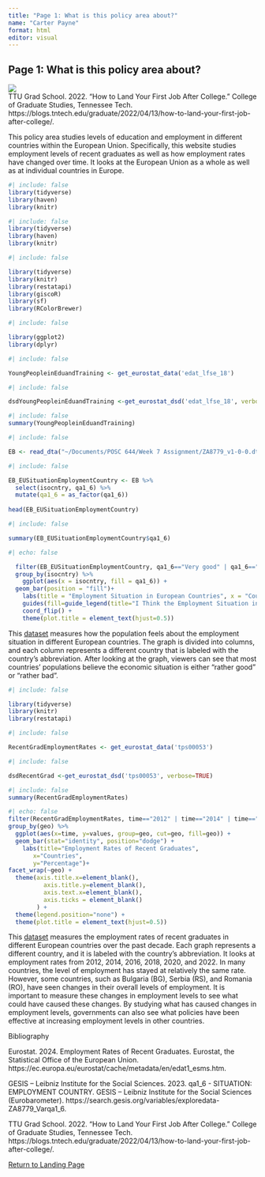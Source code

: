 ```yaml
---
title: "Page 1: What is this policy area about?"
name: "Carter Payne"
format: html
editor: visual
---
```


## Page 1: What is this policy area about?

![](images/TN%20Tech%20Photo.jpeg)\
TTU Grad School. 2022. “How to Land Your First Job After College.” College of Graduate Studies, Tennessee Tech. https://blogs.tntech.edu/graduate/2022/04/13/how-to-land-your-first-job-after-college/.

This policy area studies levels of education and employment in different countries within the European Union. Specifically, this website studies employment levels of recent graduates as well as how employment rates have changed over time. It looks at the European Union as a whole as well as at individual countries in Europe.

```r
#| include: false
library(tidyverse) 
library(haven) 
library(knitr)
```

```r
#| include: false
library(tidyverse) 
library(haven) 
library(knitr)
```

```r
#| include: false

library(tidyverse)
library(knitr)
library(restatapi)
library(giscoR)
library(sf)
library(RColorBrewer)
```

```r
#| include: false

library(ggplot2)
library(dplyr)
```

```r
#| include: false

YoungPeopleinEduandTraining <- get_eurostat_data('edat_lfse_18') 
```

```r
#| include: false

dsdYoungPeopleinEduandTraining <-get_eurostat_dsd('edat_lfse_18', verbose=TRUE)
```

```r
#| include: false
summary(YoungPeopleinEduandTraining)
```

```r
#| include: false

EB <- read_dta("~/Documents/POSC 644/Week 7 Assignment/ZA8779_v1-0-0.dta") 
```

```r
#| include: false

EB_EUSituationEmploymentCountry <- EB %>% 
  select(isocntry, qa1_6) %>% 
  mutate(qa1_6 = as_factor(qa1_6))
  
head(EB_EUSituationEmploymentCountry)
```

```r
#| include: false

summary(EB_EUSituationEmploymentCountry$qa1_6)
```

```r
#| echo: false

  filter(EB_EUSituationEmploymentCountry, qa1_6=="Very good" | qa1_6=="Rather good" | qa1_6=="Rather bad" | qa1_6=="Very bad") %>% 
  group_by(isocntry) %>%
    ggplot(aes(x = isocntry, fill = qa1_6)) +
  geom_bar(position = "fill")+
    labs(title = "Employment Situation in European Countries", x = "Country", y = "Percentage Responding")+
    guides(fill=guide_legend(title="I Think the Employment Situation in my Country is...")) + 
    coord_flip() +
    theme(plot.title = element_text(hjust=0.5))
```

This [dataset](https://search.gesis.org/variables/exploredata-ZA8779_Varqa1_6) measures how the population feels about the employment situation in different European countries. The graph is divided into columns, and each column represents a different country that is labeled with the country's abbreviation. After looking at the graph, viewers can see that most countries' populations believe the economic situation is either "rather good" or "rather bad".

```r
#| include: false

library(tidyverse)
library(knitr)
library(restatapi)
```

```r
#| include: false

RecentGradEmploymentRates <- get_eurostat_data('tps00053') 
```

```r
#| include: false

dsdRecentGrad <-get_eurostat_dsd('tps00053', verbose=TRUE)
```

```r
#| include: false
summary(RecentGradEmploymentRates)
```

```r
#| echo: false 
filter(RecentGradEmploymentRates, time=="2012" | time=="2014" | time=="2016" | time=="2018" | time=="2020" | time=="2022") %>%
group_by(geo) %>%
  ggplot(aes(x=time, y=values, group=geo, cut=geo, fill=geo)) +
  geom_bar(stat="identity", position="dodge") +
    labs(title="Employment Rates of Recent Graduates",
       x="Countries",
       y="Percentage")+
facet_wrap(~geo) +     
  theme(axis.title.x=element_blank(), 
          axis.title.y=element_blank(),
          axis.text.x=element_blank(),
          axis.ticks = element_blank()
        ) + 
  theme(legend.position="none") +
  theme(plot.title = element_text(hjust=0.5))
```

This [dataset](https://ec.europa.eu/eurostat/cache/metadata/en/edat1_esms.htm) measures the employment rates of recent graduates in different European countries over the past decade. Each graph represents a different country, and it is labeled with the country's abbreviation. It looks at employment rates from 2012, 2014, 2016, 2018, 2020, and 2022. In many countries, the level of employment has stayed at relatively the same rate. However, some countries, such as Bulgaria (BG), Serbia (RS), and Romania (RO), have seen changes in their overall levels of employment. It is important to measure these changes in employment levels to see what could have caused these changes. By studying what has caused changes in employment levels, governments can also see what policies have been effective at increasing employment levels in other countries.

Bibliography

Eurostat. 2024. Employment Rates of Recent Graduates. Eurostat, the Statistical Office of the European Union. https://ec.europa.eu/eurostat/cache/metadata/en/edat1_esms.htm.

GESIS – Leibniz Institute for the Social Sciences. 2023. qa1_6 - SITUATION: EMPLOYMENT COUNTRY. GESIS – Leibniz Institute for the Social Sciences (Eurobarometer). https://search.gesis.org/variables/exploredata-ZA8779_Varqa1_6.

TTU Grad School. 2022. “How to Land Your First Job After College.” College of Graduate Studies, Tennessee Tech. https://blogs.tntech.edu/graduate/2022/04/13/how-to-land-your-first-job-after-college/.

[Return to Landing Page](/WebsiteLandingPage.html)
